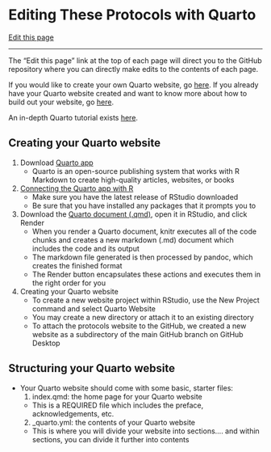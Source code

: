 # Editing These Protocols with Quarto

[Edit this page](https://github.com/DrK-Lo/lotterhoslabprotocols/edit/main/code_quarto.qmd)

------------------------------------------------------------------------

The "Edit this page" link at the top of each page will direct you to the GitHub repository where you can directly make edits to the contents of each page.

If you would like to create your own Quarto website, go [here](https://drk-lo.github.io/lotterhoslabprotocols/code_quarto.html#creating-your-quarto-website). 
If you already have your Quarto website created and want to know more about how to build out your website, go [here](https://drk-lo.github.io/lotterhoslabprotocols/code_quarto.html#structuring-your-quarto-website).

An in-depth Quarto tutorial exists [here](https://quarto.org/docs/websites/).

## Creating your Quarto website
1.  Download [Quarto app](https://quarto.org/docs/download/)
     - Quarto is an open-source publishing system that works with R Markdown to create high-quality articles, websites, or books
2.  [Connecting the Quarto app with R](https://quarto.org/docs/get-started/hello/rstudio.html) 
     - Make sure you have the latest release of RStudio downloaded 
     - Be sure that you have installed any packages that it prompts you to
3.  Download the [Quarto document (.qmd)](https://quarto.org/docs/get-started/hello/rstudio/_hello.qmd), open it in RStudio, and click Render 
     - When you render a Quarto document, knitr executes all of the code chunks and creates a new markdown (.md) document which includes the code and its output
     - The markdown file generated is then processed by pandoc, which creates the finished format
     - The Render button encapsulates these actions and executes them in the right order for you
4.  Creating your Quarto website
     - To create a new website project within RStudio, use the New Project command and select Quarto Website
     - You may create a new directory or attach it to an existing directory
     - To attach the protocols website to the GitHub, we created a new website as a subdirectory of the main GitHub branch on GitHub Desktop

## Structuring your Quarto website
-   Your Quarto website should come with some basic, starter files: 
    1.  index.qmd: the home page for your Quarto website
      -   This is a REQUIRED file which includes the preface, acknowledgements, etc.
    2.  _quarto.yml: the contents of your Quarto website 
      -   This is where you will divide your website into sections.... and within sections, you can divide it further into contents

